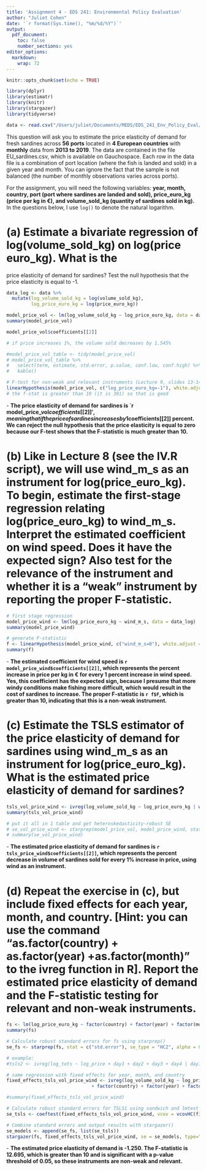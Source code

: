 ```yaml
---
title: 'Assignment 4 - EDS 241: Environmental Policy Evaluation'
author: "Juliet Cohen"
date: '`r format(Sys.time(), "%m/%d/%Y")`'
output:
  pdf_document:
    toc: false
    number_sections: yes
editor_options: 
  markdown: 
    wrap: 72
---
```


```r
knitr::opts_chunk$set(echo = TRUE)
```

```r
library(dplyr)
library(estimatr)
library(knitr)
library(stargazer)
library(tidyverse)
```

```r
data <- read.csv("/Users/juliet/Documents/MEDS/EDS_241_Env_Policy_Eval/Assignments/Assignment_4/EDS241_Assignment_4/EU_sardines.csv")
```


This question will ask you to estimate the price elasticity of demand for fresh sardines across **56 ports** located in **4 European countries** with **monthly** data from **2013 to 2019**. The data are contained in the file EU_sardines.csv, which is available on Gauchospace. Each row in the data file is a combination of port location (where the fish is landed and sold) in a given year and month. You can ignore the fact that the sample is not balanced (the number of monthly observations varies across ports).

For the assignment, you will need the following variables: **year, month, country, port (port where sardines are landed and sold), price_euro_kg (price per kg in €), and volume_sold_kg (quantity of sardines sold in kg).** In the questions below, I use `log()` to denote the natural logarithm.

# (a) Estimate a bivariate regression of log(volume_sold_kg) on log(price euro_kg). What is the
price elasticity of demand for sardines? Test the null hypothesis that the price elasticity is equal
to -1.

```r
data_log <- data %>% 
  mutate(log_volume_sold_kg = log(volume_sold_kg),
         log_price_euro_kg = log(price_euro_kg))

model_price_vol <- lm(log_volume_sold_kg ~ log_price_euro_kg, data = data_log)
summary(model_price_vol)

model_price_vol$coefficients[[2]]

# if price increases 1%, the volume sold decreases by 1.545%

#model_price_vol_table <- tidy(model_price_vol)
# model_price_vol_table %>%
#   select(term, estimate, std.error, p.value, conf.low, conf.high) %>% 
#   kable()

# F-test for non-weak and relevant instruments (Lecture 9, slides 13-14)
linearHypothesis(model_price_vol, c("log_price_euro_kg=-1"), white.adjust = "hc2")
# the f-stat is greater than 10 (it is 391) so that is good
```

\noindent - **The price elasticity of demand for sardines is `r model_price_vol$coefficients[[2]]', meaning that if the price of sardines increases by 1%, the volume sold decreases by model_price_vol$coefficients[[2]] percent. We can reject the null hypothesis that the price elasticity is equal to zero because our F-test shows that the F-statistic is much greater than 10.**

# (b) Like in Lecture 8 (see the IV.R script), we will use wind_m_s as an instrument for log(price_euro_kg). To begin, estimate the first-stage regression relating log(price_euro_kg) to wind_m_s. Interpret the estimated coefficient on wind speed. Does it have the expected sign? Also test for the relevance of the instrument and whether it is a “weak” instrument by reporting the proper F-statistic.

```r
# first stage regression
model_price_wind <- lm(log_price_euro_kg ~ wind_m_s, data = data_log)
summary(model_price_wind)

# generate F-statistic
f <- linearHypothesis(model_price_wind, c("wind_m_s=0"), white.adjust = "hc2")
summary(f)
```

\noindent - **The estimated coefficient for wind speed is `r model_price_wind$coefficients[[2]]`, which represents the percent increase in price per kg in € for every 1 percent increase in wind speed. Yes, this coefficient has the expected sign, because I presume that more windy conditions make fishing more difficult, which would result in the cost of sardines to increase. The proper F-statistic is `r f$F`, which is greater than 10, indicating that this is a non-weak instrument.**

# (c) Estimate the TSLS estimator of the price elasticity of demand for sardines using wind_m_s as an instrument for log(price_euro_kg). What is the estimated price elasticity of demand for sardines?

```r
tsls_vol_price_wind <- ivreg(log_volume_sold_kg ~ log_price_euro_kg | wind_m_s, data = data_log)
summary(tsls_vol_price_wind)

# put it all in 1 table and get heteroskedasticity-robust SE
# se_vol_price_wind <- starprep(model_price_vol, model_price_wind, stat = c("std.error"), se_type = "HC2", alpha = 0.05)
# summary(se_vol_price_wind)
```

\noindent - **The estimated price elasticity of demand for sardines is `r tsls_price_wind$coefficients[[2]]`, which represents the percent decrease in volume of sardines sold for every 1% increase in price, using wind as an instrument.**

# (d) Repeat the exercise in (c), but include fixed effects for each year, month, and country. [Hint: you can use the command “as.factor(country) + as.factor(year) +as.factor(month)” to the ivreg function in R]. Report the estimated price elasticity of demand and the F-statistic testing for relevant and non-weak instruments.

```r
fs <- lm(log_price_euro_kg ~ factor(country) + factor(year) + factor(month) + wind_m_s, data = data_log)
summary(fs)

# Calculate robust standard errors for fs using starprep()
se_fs <- starprep(fs, stat = c("std.error"), se_type = "HC2", alpha = 0.05) 

# example:
#tsls2 <- ivreg(log_tots ~ log_price + day1 + day2 + day3 + day4 | day1 + day2 + day3 + day4 + windspd + cold, data = FULTON)

# same regression with fixed effects for year, month, and country
fixed_effects_tsls_vol_price_wind <- ivreg(log_volume_sold_kg ~ log_price_euro_kg +
                               + factor(country) + factor(year) + factor(month) | factor(country) + factor(year) + factor(month) + wind_m_s, data = data_log)

#summary(fixed_effects_tsls_vol_price_wind)

# Calculate robust standard errors for TSLS1 using sandwich and lmtest packages (starprep() does not like ivreg() objects)
se_tsls <- coeftest(fixed_effects_tsls_vol_price_wind, vcov = vcovHC(fixed_effects_tsls_vol_price_wind, type = "HC2"))[, "Std. Error"]

# Combine standard errors and output results with stargazer()
se_models <- append(se_fs, list(se_tsls))
stargazer(fs, fixed_effects_tsls_vol_price_wind, se = se_models, type="text")
```


\noindent - **The estimated price elasticity of demand is -1.250. The F-statistic is 12.695, which is greater than 10 and is significant with a p-value threshold of 0.05, so these instruments are non-weak and relevant.**







